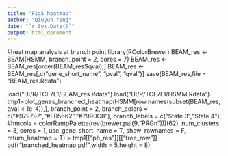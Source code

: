 ---
title: "Fig5_heatmap"
author: "Qiuyun Yang"
date: "`r Sys.Date()`"
output: html_document
---
#heat map analysis at branch point 
library(RColorBrewer)
BEAM_res <- BEAM(HSMM, branch_point = 2, cores = 7)
BEAM_res <- BEAM_res[order(BEAM_res$qval),]
BEAM_res <- BEAM_res[,c("gene_short_name", "pval", "qval")]
save(BEAM_res,file = "BEAM_res.Rdata")

load("D:/R/TCF7L1/BEAM_res.Rdata")
load("D:/R/TCF7L1/HSMM.Rdata")
tmp1=plot_genes_branched_heatmap(HSMM[row.names(subset(BEAM_res,
                                                       qval < 1e-4)),],
                                 branch_point = 2,
                                 branch_colors = c("#979797","#F05662","#7990C8"),
                                 branch_labels = c("State 3","State 4"),
                                 #hmcols = colorRampPalette(rev(brewer.pal(9,"PRGn")))(62),
                                 num_clusters = 3,
                                 cores = 1,
                                 use_gene_short_name = T,
                                 show_rownames = F,
                                 return_heatmap = T)
> tmp1[["ph_res"]][["tree_row"]]
pdf("branched_heatmap.pdf",width = 5,height = 8)